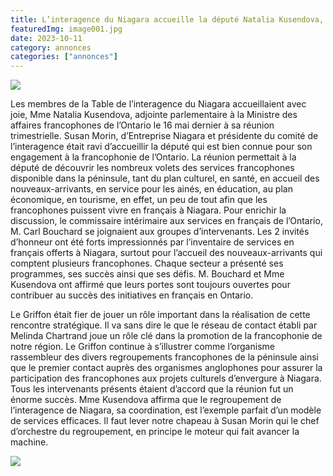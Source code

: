 ```yaml
---
title: L’interagence du Niagara accueille la député Natalia Kusendova, au centre multiculturel du « Niagara Folk Arts »
featuredImg: image001.jpg
date: 2023-10-11
category: annonces
categories: ["annonces"]
---
```


![](./image001.jpg)

Les membres de la Table de l’interagence du Niagara accueillaient avec joie, Mme Natalia Kusendova, adjointe parlementaire à la Ministre des affaires francophones de l’Ontario le  16 mai dernier à sa réunion trimestrielle.  Susan Morin, d’Entreprise Niagara et présidente du comité de l’interagence était ravi d’accueillir la député qui est bien connue pour son engagement à la francophonie de l’Ontario.  La réunion permettait à la député de découvrir les nombreux volets des services francophones disponible dans la péninsule, tant du plan culturel, en santé, en accueil des nouveaux-arrivants, en service pour les ainés, en éducation, au plan économique, en tourisme, en effet, un peu de tout afin que les francophones puissent vivre en français à Niagara.  Pour enrichir la discussion, le commissaire intérimaire aux services en français de l’Ontario, M. Carl Bouchard se joignaient aux groupes d’intervenants.  Les 2 invités d’honneur ont été forts impressionnés par l’inventaire de services en français offerts à Niagara, surtout pour l’accueil des nouveaux-arrivants qui comptent plusieurs francophones.  Chaque secteur a présenté ses programmes, ses succès ainsi que ses défis.  M. Bouchard et Mme Kusendova ont affirmé que leurs portes sont toujours ouvertes pour contribuer au succès des initiatives en français en Ontario.

Le Griffon était fier de jouer un rôle important dans la réalisation de cette rencontre stratégique.  Il va sans dire le que le réseau de contact établi par Melinda Chartrand joue un rôle clé dans la promotion de la francophonie de notre région.  Le Griffon continue à s’illustrer comme l’organisme  rassembleur des divers regroupements francophones de la péninsule ainsi que  le premier contact auprès des organismes anglophones pour assurer la participation des francophones aux projets culturels d’envergure à Niagara.  Tous les intervenants présents étaient d’accord que la réunion fut un énorme succès.  Mme Kusendova affirma que le regroupement de l’interagence de Niagara, sa coordination, est l’exemple parfait d’un modèle de services efficaces.  Il faut lever notre chapeau à Susan Morin qui le chef d’orchestre du regroupement, en principe le moteur qui fait avancer la machine.

![](./image002.jpg)